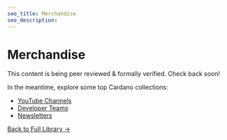 ```yaml
---
seo_title: Merchandise
seo_description:
---
```


# Merchandise

This content is being peer reviewed & formally verified. Check back soon!

In the meantime, explore some top Cardano collections:

- [YouTube Channels](https://www.adastack.io/community/youtube)
- [Developer Teams](https://www.adastack.io/development/dev_teams)
- [Newsletters](https://www.adastack.io/community/newsletters)

[Back to Full Library →](https://www.adastack.io/all_pages)
